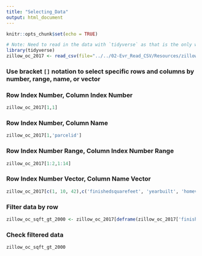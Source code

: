 ```yaml
---
title: "Selecting_Data"
output: html_document
---
```


```r
knitr::opts_chunk$set(echo = TRUE)
```

```r
# Note: Need to read in the data with `tidyverse` as that is the only way to make it availabe when knitting R markdown to HTML
library(tidyverse)
zillow_oc_2017 <- read_csv(file="../../02-Evr_Read_CSV/Resources/zillow_orange_county_2017.csv")
```

### Use bracket `[]` notation to select specific rows and columns by number, range, name, or vector
### Row Index Number, Column Index Number

```r
zillow_oc_2017[1,1]
```

### Row Index Number, Column Name

```r
zillow_oc_2017[1,'parcelid']
```

### Row Index Number Range, Column Index Number Range

```r
zillow_oc_2017[1:2,1:14]
```

### Row Index Number Vector, Column Name Vector

```r
zillow_oc_2017[c(1, 10, 42),c('finishedsquarefeet', 'yearbuilt', 'homevalue')]
```

### Filter data by row 

```r
zillow_oc_sqft_gt_2000 <- zillow_oc_2017[deframe(zillow_oc_2017['finishedsquarefeet']) > 2000,]
```

### Check filtered data

```r
zillow_oc_sqft_gt_2000

```